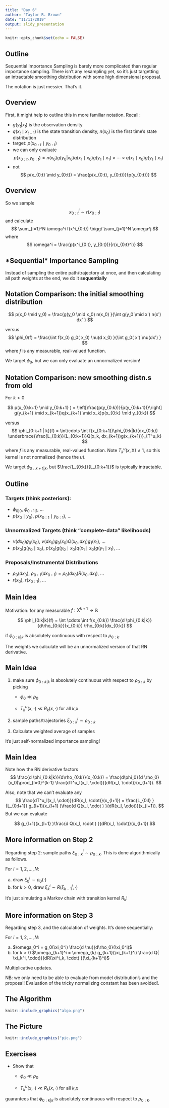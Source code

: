 ```yaml
---
title: "Day 6"
author: "Taylor R. Brown"
date: "11/11/2019"
output: slidy_presentation
---
```


```r
knitr::opts_chunk$set(echo = FALSE)
```


## Outline

Sequential Importance Sampling is barely  more complicated than regular importance sampling. There isn't any resampling yet, so it's just targetting an intractable smoothing distribution with some high dimensional proposal. 

The notation is just messier. That's it.




## Overview

First, it might help to outline this in more familiar notation. Recall:

- $g(y_t | x_t)$ is the observation density
- $q(x_t \mid x_{t-1})$ is the state transition density, $n(x_0)$ is the first time's state distribution
- target: $p(x_{0:t} \mid y_{0:t})$
- we can only evaluate 
$$
p(x_{0:t}, y_{0:t}) = n(x_0)g(y_0 | x_0)q(x_1 \mid x_0)g(y_1 \mid x_1) \times \cdots \times q(x_1 \mid x_0)g(y_1 \mid x_1)
$$
- not 
$$
p(x_{0:t} \mid y_{0:t}) = \frac{p(x_{0:t}, y_{0:t})}{p(y_{0:t})}
$$


## Overview

So we sample 
$$
x^i_{0:t} \sim r(x_{0:t})
$$
and calculate 
$$
\sum_{i=1}^N \omega^i f(x^i_{0:t}) \bigg/ \sum_{j=1}^N \omega^j
$$
where 
$$
\omega^i = \frac{p(x^i_{0:t}, y_{0:t})}{r(x_{0:t}^i)}
$$

## \*Sequential\* Importance Sampling

Instead of sampling the entire path/trajectory at once, and then calculating all path weights at the end, we do it **sequentially**

\begin{align*}
\omega_t^i &= \frac{p(x^i_{0:t}, y_{0:t})}{r(x_{0:t}^i)} \\
&= \frac{p(x^i_{0:t-1}, y_{0:t-1})q(x_t^i \mid x^i_{t-1})g(y_t \mid x_t^i) }{r(x_{0:t-1}^i)r(x_t^i \mid x_{t-1}^i)} \\
&= \omega_{t-1}^i  \frac{q(x_t^i \mid x^i_{t-1})g(y_t \mid x^i_t) }{r(x_t^i \mid x_{t-1}^i)}
\end{align*}


## Notation Comparison: the initial smoothing distribution

$$
p(x_0 \mid y_0) = \frac{g(y_0 \mid x_0) n(x_0) }{\int g(y_0 \mid x') n(x') dx' }
$$

versus
$$
\phi_0(f) = \frac{\int f(x_0) g_0( x_0) \nu(d x_0) }{\int g_0( x') \nu(dx')  }
$$
where $f$ is any measurable, real-valued function.

We target $\phi_0$, but we can only evaluate an unnormalized version!



## Notation Comparison: new smoothing distn.s from old

For $k > 0$

$$
p(x_{0:k+1} \mid y_{0:k+1} ) = \left[\frac{p(y_{0:k})}{p(y_{0:k+1})}\right] g(y_{k+1} \mid x_{k+1})q(x_{k+1} \mid x_k)p(x_{0:k} \mid y_{0:k}) 
$$

versus
$$
\phi_{0:k+1 | k}(f) = \int\cdots \int f(x_{0:k+1})\phi_{0:k|k}(dx_{0:k}) \underbrace{\frac{L_{0:k}}{L_{0:k+1}}Q(x_k, dx_{k+1})g(x_{k+1})}_{T^u_k}
$$
where $f$ is any measurable, real-valued function. Note $T^u_k(x,\mathsf{X}) \neq 1$, so this kernel is not normalized (hence the $u$).

We target $\phi_{0:k+1 | k}$, but $\frac{L_{0:k}}{L_{0:k+1}}$ is typically intractable.


## Outline

### Targets (think posteriors):
  - $\phi_{0 |0}$, $\phi_{0:1 | 1}$, ...
  - $p(x_0 \mid y_0)$, $p(x_{0:1} \mid y_{0:1})$, ...

### Unnormalized Targets (think "complete-data" likelihoods)
  - $\nu(dx_0)g_0(x_0)$, $\nu(dx_0)g_0(x_0)Q(x_0,dx_1)g_1(x_1)$, ...
  - $p(x_0)g(y_0 \mid x_0)$, $p(x_0)g(y_0 \mid x_0)q(x_1 \mid x_0) g(y_1 \mid x_1)$, ...

### Proposals/Instrumental Distributions
  - $\rho_0(d x_0)$, $\rho_{0:1}(d x_{0:1}) = \rho_0(d x_0)R(x_0, dx_1)$, ...
  - $r(x_0)$, $r(x_{0:1})$, ...

  
## Main Idea

Motivation: for any measurable $f : \mathsf{X}^{k+1} \to \mathbb{R}$ 

$$
\phi_{0:k|k}(f) = \int \cdots \int f(x_{0:k}) \frac{d \phi_{0:k|k}}{d\rho_{0:k}}(x_{0:k}) \rho_{0:k}(dx_{0:k})
$$

if $\phi_{0:k|k}$ is absolutely continuous with respect to $\rho_{0:k}$.

The weights we calculate will be an unnormalized version of that RN derivative. 

## Main Idea


1. make sure $\phi_{0:k|k}$ is absolutely continuous with respect to $\rho_{0:k}$ by picking 
 
    * $\phi_0 \ll \rho_0$
 
    * $T^u_k(x,\cdot) \ll R_k(x,\cdot)$ for all $k$,$x$
  
2. sample paths/trajectories $\xi_{0:k}^i \sim \rho_{0:k}$

3. Calculate weighted average of samples

It's just self-normalized importance sampling!

## Main Idea

Note how the RN derivative factors
$$
\frac{d \phi_{0:k|k}}{d\rho_{0:k}}(x_{0:k}) = \frac{d\phi_0}{d \rho_0}(x_0)\prod_{l=0}^{k-1} 
\frac{dT^u_l(x_l, \cdot)}{dR(x_l, \cdot)}(x_{l+1}).
$$

Also, note that we can't evaluate any 
$$
\frac{dT^u_l(x_l, \cdot)}{dR(x_l, \cdot)}(x_{l+1}) = \frac{L_{0:l} }{L_{0:l+1}} g_{l+1}(x_{l+1} )\frac{d Q(x_l, \cdot ) }{dR(x_l, \cdot)}(x_{l+1}).
$$
But we can evaluate 

$$
g_{l+1}(x_{l+1} )\frac{d Q(x_l, \cdot ) }{dR(x_l, \cdot)}(x_{l+1})
$$

## More information on Step 2

Regarding step 2: sample paths $\xi_{0:k}^i \sim \rho_{0:k}$. This is done algorithmically as follows. 

For $i=1,2,\ldots,N$:

  a. draw $\xi_0^i \sim \rho_0(\cdot)$
  b. for $k > 0$, draw $\xi_k^i \sim R(\xi_{k-1}^i, \cdot)$ 

It's just simulating a Markov chain with transition kernel $R_k$!

## More information on Step 3

Regarding step 3, and the calculation of weights. It's done sequentially:

For $i=1,2,\ldots,N$:

  a. $\omega_0^i = g_0(\xi_0^i) \frac{d \nu}{d\rho_0}(\xi_0^i)$
  b. for $k> 0$  $\omega_{k+1}^i = \omega_{k} g_{k+1}(\xi_{k+1}^i) \frac{d Q( \xi_k^i, \cdot)}{dR(\xi^i_k, \cdot) }(\xi_{k+1}^i)$
  
Multiplicative updates.

NB: we only need to be able to evaluate from model distribution's and the proposal! Evaluation of the tricky normalizing constant has been avoided!.

## The Algorithm

```r
knitr::include_graphics("algo.png")
```

## The Picture

```r
knitr::include_graphics("pic.png")
```


## Exercises

- Show that 

    * $\phi_0 \ll \rho_0$
 
    * $T^u_k(x,\cdot) \ll R_k(x,\cdot)$ for all $k$,$x$

guarantees that $\phi_{0:k|k}$ is absolutely continuous with respect to $\rho_{0:k}$.

